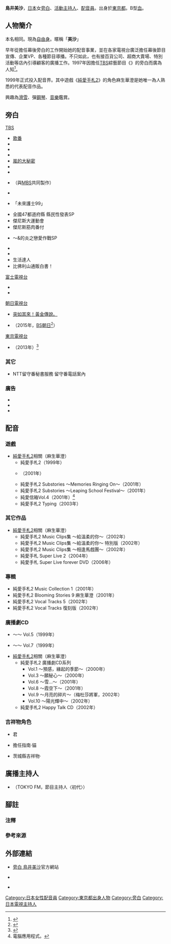 {{multiple issues|
{{blpsources|time=2016-07-20T16:24:16+00:00}}
{{Notability Unreferenced|time=2016-07-20T16:24:16+00:00}}
{{Primarysources|time=2016-07-20T16:24:16+00:00}}
}}
{{noteTA|G1=Anime}}
{{配音員
|姓名= 鳥井美沙
|圖片= 
|尺寸= 
|替代= 
|簡介= 
|本名= 同上
|外文名= 
|外文= 
|羅馬拼音= 
|英文名= 
|暱稱= 美沙{{lang|ja|ぴょん}}
|藝名= 
|國籍= 
|籍貫= 
|出生地= 
|出身地= {{JPN}}[[東京都|東京都]]
|死歿地= 
|出生名= 
|生年 = 
|生月 = 6
|生日 = 17
|歿年= 
|歿月= 
|歿日= 
|血型= B型
|配演語言= 
|教育程度= 
|母校= 
|所屬= [[自由職業|自由職業]]
|宗教信仰= 
|配偶= 
|活躍年代= 1999年－
|出道作= {{lang|ja|バック·グランド·メッセージ}} ～{{lang|ja|そんなすべてのあなたに}}～ Vol.5
|代表作= '''旁白'''<br />{{link-ja|校園瘋神榜|学校へ行こう!}}<br />[[嵐的大秘密|嵐的大秘密]]<hr />'''遊戲'''<br />
麻生華澄（[[心跳回憶2|純愛手札2]]）
|網站= 
|其他= 
|module= {{japanese|embed=yes|鳥井 美沙|とりい みさ|Torii Misa}}
}}
'''鳥井美沙'''{{BD||6月17日||}}，[[日本|日本]]女[[旁白|旁白]]、[[主持人|活動主持人]]、[[配音員|配音員]]。出身於[[東京都|東京都]]。B型[[血型|血]]。

== 人物簡介 ==
本名相同。現為[[自由職業|自由身]]。暱稱「'''美沙{{lang|ja|ぴょん}}'''」

早年從擔任幕後旁白的工作開始她的配音事業，並在各家電視台廣泛擔任幕後節目宣傳、企業VP、各種節目導播。不只如此，也有接百貨公司、超商大賣場、特別活動等店內引導顧客的廣播工作。1997年因擔任[[TBS電視台|TBS]]綜藝節目《{{link-ja|校園瘋神榜|学校へ行こう!}}》的旁白而廣為人知<ref>{{Cite web|url=http://www.fabgears.com/toriimisa/works.html|title=WORKS|work=旁白 鳥井美沙|accessdate=2016-07-21|language=ja|archive-url=https://web.archive.org/web/20160828181004/http://www.fabgears.com/toriimisa/works.html|archive-date=2016-08-28|dead-url=yes}}</ref>。

1999年正式投入配音界。其中遊戲《[[心跳回憶2|純愛手札2]]》的角色麻生華澄是她唯一為人熟悉的代表配音作品。

興趣為[[滑雪|滑雪]]、彈[[鋼琴|鋼琴]]、[[音樂|音樂]]鑑賞。

== 旁白 ==
<!--部分節目日文直譯。-->
; [[TBS電視台|TBS]]
* [[歌番|歌番]]
* {{link-ja|校園瘋神榜|学校へ行こう! (バラエティー番組)}}
* {{link-ja|關口宏的東京朋友樂園II|関口宏の東京フレンドパークII}}
* {{lang|ja|{{link-ja|ファイトTV24·やればできるさ！|ファイトTV24・やればできるさ!}}}}
* [[嵐的大秘密|嵐的大秘密]]
* {{link-ja|决定！全国47都道府縣超級排名戰！出生地的性格診斷!? 日本各地居民性格發表特輯|決定!全国47都道府県超ランキングバトル!!出身県で性格診断!?ニッポン県民性発表SP}}
* {{link-ja|人氣99|もてもてナインティナイン}}
* {{lang|ja|{{link-ja|ダウンタウン·セブン|ダウンタウン・セブン|ダウンタウン·セブン クイズ！スターの家族は謎だらけ？}}}}（與[[每日放送|MBS]]共同製作）
* {{link-ja|戀愛的混蛋！|恋のバカヤロー!}}
* {{link-ja|未來護士|未来ナース}}「未來護士99」
* 全國47都道府縣 縣民性發表SP
* 傑尼斯大運動會
* 傑尼斯筋肉番付
* {{lang|ja|キャイ}}～{{lang|ja|ン}}&{{lang|ja|ユースケ}}的炎之戀愛作戰SP
* {{lang|ja|{{link-ja|ねる様の踏み絵|ねる様の踏み絵}}}}
* {{lang|ja|{{link-ja|ねる様の踏み絵|ねる様の踏み絵|とんねるずのカバチ}}}}
* 生活達人
* 比佛利山通販白書！

; [[富士電視台|富士電視台]]
* {{lang|ja|{{link-ja|ヴァケスケ|ヴァケスケ}}}}
* {{link-ja|台場明石城|お台場明石城}}

; [[朝日電視台|朝日電視台]]
* [[黃金傳說|突如其來！黃金傳說。]]
* {{link-ja|3B junior的星屑商事|3B juniorの星くず商事}}（2015年，[[BS朝日|BS朝日]]<ref>{{Facebook post|misamisa.torii|666083900168543|鳥井美沙2015年1月31日}}</ref>）

; [[東京電視台|東京電視台]]
* {{link-ja|任意標語委員會|勝手にキャッチコピー委員会}}（2013年）<ref>{{Facebook post|misamisa.torii|327933913983545|鳥井美沙2013年1月21日}}</ref>

=== 其它 ===
* NTT留守番秘書服務 留守番電話案內

=== 廣告 ===
* {{link-ja|Yellow Hat|イエローハット}}
* {{link-ja|橫濱 Intercontinental|ヨコハマグランドインターコンチネンタルホテル}}
* {{link-ja|相鐵Joinus|相鉄ジョイナス}}

== 配音 ==
=== 遊戲 ===
* [[心跳回憶2|純愛手札2]]相關（麻生華澄）
** 純愛手札2（1999年）
** {{link-ja|純愛手札2 對戰方塊|対戦ぱずるだま}}（2001年）
** 純愛手札2 Substories ～Memories Ringing On～（2001年）
** 純愛手札2 Substories ～Leaping School Festival～（2001年）
** 純愛信箱Vol.4（2001年）<ref group="注">電腦應用程式。</ref>
** 純愛手札2 Typing（2003年）

=== 其它作品 ===
* [[心跳回憶2|純愛手札2]]相關（麻生華澄）
** 純愛手札2 Music Clips集 ～給溫柔的你～（2002年）
** 純愛手札2 Music Clips集 ～給溫柔的你～ 特別版（2002年）
** 純愛手札2 Music Clips集 ～相逢馬戲團～（2002年）
** 純愛手札 Super Live 2（2004年）
** 純愛手札 Super Live forever DVD（2006年）

=== 專輯 ===
* 純愛手札2 Music Collection 1（2001年）
* 純愛手札2 Blooming Stories 9 麻生華澄（2001年）
* 純愛手札2 Vocal Tracks 5（2002年）
* 純愛手札2 Vocal Tracks 復刻版（2002年）

=== 廣播劇CD ===
* {{lang|ja|バック·グランド·メッセージ}} ～{{lang|ja|そんなすべてのあなたに}}～ Vol.5（1999年）
* {{lang|ja|バック·グランド·メッセージ}} ～{{lang|ja|そんなすべてのあなたに}}～ Vol.7（1999年）
* [[心跳回憶2|純愛手札2]]相關（麻生華澄）
** 純愛手札2 廣播劇CD系列
*** Vol.1 ～預感，緣起的季節～（2000年）
*** Vol.3 ～願{{lang|ja|い·}}秘{{lang|ja|めた}}心{{lang|ja|に}}～（2000年）
*** Vol.6 ～雪{{lang|ja|がやんだら}}…～（2001年）
*** Vol.8 ～霞{{lang|ja|む}}空{{lang|ja|の}}下{{lang|ja|に}}～（2001年）
*** Vol.9 ～月亮的碎片～（梅杜莎將軍，2002年）
*** Vol.10 ～陽光{{lang|ja|、}}輝{{lang|ja|きの}}中{{lang|ja|へ}}～（2002年）
** 純愛手札2 Happy Talk CD（2002年）

=== 吉祥物角色 ===
* {{lang|ja|{{link-ja|サニクリーン|サニクリーン}}}} {{lang|ja|モッピー}}君
* {{lang|ja|株んちょクラブ}} 擔任指南·貓
* 茨城縣吉祥物·{{lang|ja|マナビー}}

== 廣播主持人 == 
* {{lang|ja|エモマルシェ}}（TOKYO FM，節目主持人〈初代〉）

== 腳註 ==
=== 注釋 ===
{{reflist|group="注"}}

=== 參考來源 ===
{{reflist}}

== 外部連結 ==
* [https://web.archive.org/web/20150706022106/http://www.fabgears.com/toriimisa/ 旁白 鳥井美沙]官方網站 {{ja icon}}
* {{Twitter|misaaloha}} {{ja icon}}
* {{Facebook|misamisa.torii}} {{ja icon}}

{{DEFAULTSORT:Torii Misa}}
[[Category:日本女性配音員|Category:日本女性配音員]]
[[Category:東京都出身人物|Category:東京都出身人物]]
[[Category:旁白|Category:旁白]]
[[Category:日本電視主持人|Category:日本電視主持人]]